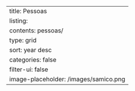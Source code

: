 ---
title: Pessoas
listing:
  contents: pessoas/
  type: grid
  sort: year desc
  categories: false
  filter-ui: false
  image-placeholder: /images/samico.png
---